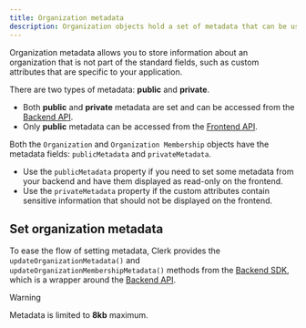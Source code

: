 ```yaml
---
title: Organization metadata
description: Organization objects hold a set of metadata that can be used internally to store arbitrary information.
---
```


Organization metadata allows you to store information about an organization that is not part of the standard fields, such as custom attributes that are specific to your application.

There are two types of metadata: **public** and **private**.

- Both **public** and **private** metadata are set and can be accessed from the [Backend API](https://clerk.com/docs/reference/backend-api).
- Only **public** metadata can be accessed from the [Frontend API](https://clerk.com/docs/reference/frontend-api/).

Both the `Organization` and `Organization Membership` objects have the metadata fields: `publicMetadata` and `privateMetadata`.

- Use the `publicMetadata` property if you need to set some metadata from your backend and have them displayed as read-only on the frontend.
- Use the `privateMetadata` property if the custom attributes contain sensitive information that should not be displayed on the frontend.

## Set organization metadata

To ease the flow of setting metadata, Clerk provides the `updateOrganizationMetadata()` and `updateOrganizationMembershipMetadata()` methods from the [Backend SDK](https://clerk.com/docs/reference/backend-api), which is a wrapper around the [Backend API](https://clerk.com/docs/reference/backend-api).

> [!WARNING]
> Metadata is limited to **8kb** maximum.
